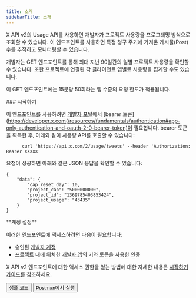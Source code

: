 ```yaml
---
title: 소개
sidebarTitle: 소개
---
```



X API v2의 Usage API를 사용하면 개발자가 프로젝트 사용량을 프로그래밍 방식으로 조회할 수 있습니다. 이 엔드포인트를 사용하면 특정 청구 주기에 가져온 게시물(Post) 수를 추적하고 모니터링할 수 있습니다.

개발자는 GET 엔드포인트를 통해 최대 지난 90일간의 일별 프로젝트 사용량을 확인할 수 있습니다. 또한 프로젝트에 연결된 각 클라이언트 앱별로 사용량을 집계할 수도 있습니다.

이 GET 엔드포인트에는 15분당 50회라는 앱 수준의 요청 한도가 적용됩니다.

<div id="getting-started">
  ### 시작하기
</div>

이 엔드포인트를 사용하려면 [개발자 포털](https://developer.x.com/en/portal/dashboard)에서 \[bearer 토큰]\(https://developer.x.com(/resources/fundamentals/authentication#app-only-authentication-and-oauth-2-0-bearer-token)이 필요합니다. bearer 토큰을 획득한 후, 아래와 같이 사용량 API를 호출할 수 있습니다:

```
      curl 'https://api.x.com/2/usage/tweets' --header 'Authorization: Bearer XXXXX'
```

요청이 성공하면 아래와 같은 JSON 응답을 확인할 수 있습니다:

```
{
    "data": {
        "cap_reset_day": 10,
        "project_cap": "5000000000",
        "project_id": "1369785403853424",
        "project_usage": "43435"
    }
}
```

<Note>
  **계정 설정**

  이러한 엔드포인트에 액세스하려면 다음이 필요합니다:

  - 승인된 [개발자 계정](https://developer.x.com/en/portal/petition/essential/basic-info)
  - [프로젝트](/ko/resources/fundamentals/projects) 내에 위치한 [개발자 앱](/ko/resources/fundamentals/developer-apps)의 키와 토큰을 사용한 인증

  X API v2 엔드포인트에 대한 액세스 권한을 얻는 방법에 대한 자세한 내용은 [시작하기 가이드](/ko/x-api/getting-started/getting-access)를 참조하세요.
</Note>

<div className="flex space-x-2">
  <Button href="https://github.com/xdevplatform/Twitter-API-v2-sample-code">
    샘플 코드
  </Button>

  <Button href="https://app.getpostman.com/run-collection/9956214-784efcda-ed4c-4491-a4c0-a26470a67400">
    Postman에서 실행
  </Button>
</div>